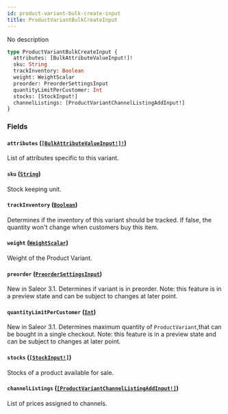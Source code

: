 ```yaml
---
id: product-variant-bulk-create-input
title: ProductVariantBulkCreateInput
---
```


No description

```graphql
type ProductVariantBulkCreateInput {
  attributes: [BulkAttributeValueInput!]!
  sku: String
  trackInventory: Boolean
  weight: WeightScalar
  preorder: PreorderSettingsInput
  quantityLimitPerCustomer: Int
  stocks: [StockInput!]
  channelListings: [ProductVariantChannelListingAddInput!]
}
```

### Fields

#### `attributes` ([`[BulkAttributeValueInput!]!`](../../../developer/api-reference/inputs/bulk-attribute-value-input))

List of attributes specific to this variant.

#### `sku` ([`String`](../../../developer/api-reference/scalars/string))

Stock keeping unit.

#### `trackInventory` ([`Boolean`](../../../developer/api-reference/scalars/boolean))

Determines if the inventory of this variant should be tracked. If false, the quantity won't change when customers buy this item.

#### `weight` ([`WeightScalar`](../../../developer/api-reference/scalars/weight-scalar))

Weight of the Product Variant.

#### `preorder` ([`PreorderSettingsInput`](../../../developer/api-reference/inputs/preorder-settings-input))

New in Saleor 3.1. Determines if variant is in preorder. Note: this feature is in a preview state and can be subject to changes at later point.

#### `quantityLimitPerCustomer` ([`Int`](../../../developer/api-reference/scalars/int))

New in Saleor 3.1. Determines maximum quantity of `ProductVariant`,that can be bought in a single checkout. Note: this feature is in a preview state and can be subject to changes at later point.

#### `stocks` ([`[StockInput!]`](../../../developer/api-reference/inputs/stock-input))

Stocks of a product available for sale.

#### `channelListings` ([`[ProductVariantChannelListingAddInput!]`](../../../developer/api-reference/inputs/product-variant-channel-listing-add-input))

List of prices assigned to channels.
